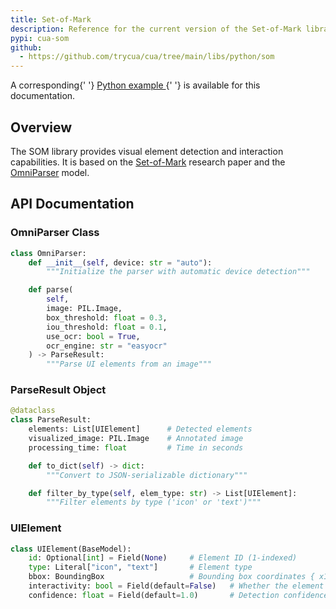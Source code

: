 ```yaml
---
title: Set-of-Mark
description: Reference for the current version of the Set-of-Mark library.
pypi: cua-som
github:
  - https://github.com/trycua/cua/tree/main/libs/python/som
---
```


<Callout>
  A corresponding{' '}
  <a href="https://github.com/trycua/cua/blob/main/examples/som_examples.py" target="_blank">
    Python example
  </a>{' '}
  is available for this documentation.
</Callout>

## Overview

The SOM library provides visual element detection and interaction capabilities. It is based on the [Set-of-Mark](https://arxiv.org/abs/2310.11441) research paper and the [OmniParser](https://github.com/microsoft/OmniParser) model.

## API Documentation

### OmniParser Class

```python
class OmniParser:
    def __init__(self, device: str = "auto"):
        """Initialize the parser with automatic device detection"""

    def parse(
        self,
        image: PIL.Image,
        box_threshold: float = 0.3,
        iou_threshold: float = 0.1,
        use_ocr: bool = True,
        ocr_engine: str = "easyocr"
    ) -> ParseResult:
        """Parse UI elements from an image"""
```

### ParseResult Object

```python
@dataclass
class ParseResult:
    elements: List[UIElement]      # Detected elements
    visualized_image: PIL.Image    # Annotated image
    processing_time: float         # Time in seconds

    def to_dict(self) -> dict:
        """Convert to JSON-serializable dictionary"""

    def filter_by_type(self, elem_type: str) -> List[UIElement]:
        """Filter elements by type ('icon' or 'text')"""
```

### UIElement

```python
class UIElement(BaseModel):
    id: Optional[int] = Field(None)     # Element ID (1-indexed)
    type: Literal["icon", "text"]       # Element type
    bbox: BoundingBox                   # Bounding box coordinates { x1, y1, x2, y2 }
    interactivity: bool = Field(default=False)   # Whether the element is interactive
    confidence: float = Field(default=1.0)       # Detection confidence
```
